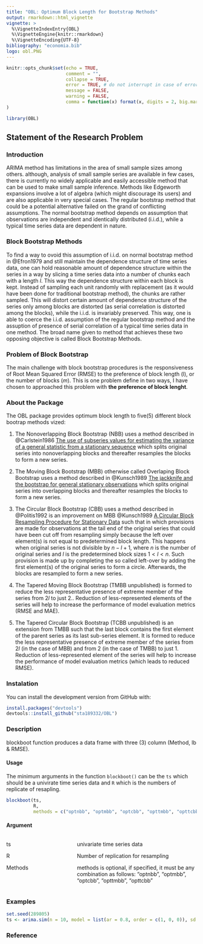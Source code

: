 ```yaml
---
title: "OBL: Optimum Block Length for Bootstrap Methods"
output: rmarkdown::html_vignette
vignette: >
  %\VignetteIndexEntry{OBL}
  %\VignetteEngine{knitr::rmarkdown}
  %\VignetteEncoding{UTF-8}
bibliography: "economia.bib"
logo: obl.PNG
---
```



```r
knitr::opts_chunk$set(echo = TRUE,
                      comment = "",
                      collapse = TRUE,
                      error = TRUE, # do not interrupt in case of errors
                      message = FALSE,
                      warning = FALSE,
                      comma = function(x) format(x, digits = 2, big.mark = ",")
)
```

```r
library(OBL)
```


## Statement of the Research Problem

### Introduction

ARIMA method has limitations in the area of small sample sizes among others. although, analysis of small sample series are available in few cases, there is currently no widely applicable and easily accessible method that can be used to make small sample inference. Methods like Edgeworth expansions involve a lot of algebra (which might discourage its users) and are also applicable in very special cases. The regular bootstrap method that could be a potential alternative failed on the grand of conflicting assumptions. The normal bootstrap method depends on assumption that observations are independent and identically distributed (i.i.d.), while a typical time series data are dependent in nature.

### Block Bootstrap Methods

To find a way to ovoid this assumption of i.i.d. on normal bootstrap method in @Efron1979 and still maintain the dependence structure of time series data, one can hold reasonable amount of dependence structure within the series in a way by slicing a time series data into a number of chunks each with a length *l*. This way the dependence structure within each block is kept. Instead of sampling each unit randomly with replacement (as it would have been done for traditional bootstrap method), the chunks are rather sampled. This will distort certain amount of dependence structure of the series only among blocks are distorted (as serial correlation is distorted among the blocks), while the i.i.d. is invariably preserved. This way, one is able to coerce the i.i.d. assumption of the regular bootstrap method and the assuption of presence of serial correlation of a typical time series data in one method. The broad name given to method that achieves these two opposing objective is called Block Bootstrap Methods.

### Problem of Block Bootstrap

The main challenge with block bootstrap procedures is the responsiveness of Root Mean Squared Error (RMSE) to the preference of block length (l), or the number of blocks (*m*). This is one problem define in two ways, I have chosen to approached this problem with **the preference of block lenght**. 

### About the Package

The OBL package provides optimum block length to five(5) different block bootrap methods vized:

1. The Nonoverlapping Block Bootstrap (NBB) uses a method described in @Carlstein1986 [The use of subseries values for estimating the variance of a general statistic from a stationary sequence](chrome-extension://efaidnbmnnnibpcajpcglclefindmkaj/https://hrcak.srce.hr/file/197357) which splits original series into nonoverlapping blocks and thereafter resamples the blocks to form a new series.

2. The Moving Block Bootstrap (MBB) otherwise called Overlaping Block Bootstrap uses a method described in @Kunsch1989 [The jackknife and the bootstrap for general stationary observations](https://www.jstor.org/stable/2241719) which splits original series into overlapping blocks and thereafter resamples the blocks to form a new series.

3. The Circular Block Bootstrap (CBB) uses a method described in @Politis1992 is an improvement on MBB @Kunsch1989 [A Circular Block Resampling Procedure for Stationary Data](chrome-extension://efaidnbmnnnibpcajpcglclefindmkaj/https://www.stat.purdue.edu/research/technical_reports/pdfs/1991/tr91-07.pdf) such that in which provisions are made for observations at the tail end of the original series that could have been cut off from resampling simply because the left over element(s) is not equal to predetermined block length. This happens when original series is not divisible by $n - l + 1$, where $n$ is the number of original series and $l$ is the predetermined block sizes $1 < l <n$. Such provision is made up by completing the so called left-over by adding the first element(s) of the original series to form a circle. Afterwards, the blocks are resampled to form a new series.

4. The Tapered Moving Block Bootstrap (TMBB unpublished) is formed to reduce the less representative presence of extreme member of the series from $2l$ to just 2.. Reduction of less-represented elements of the series will help to increase the performance of model evaluation metrics (RMSE and MAE).

5. The Tapered Circular Block Bootstrap (TCBB unpublished) is an extension from TMBB such that the last block contains the first element of the parent series as its last sub-series element. It is formed to reduce the less representative presence of extreme member of the series from $2l$ (in the case of MBB) and from 2 (in the case of TMBB) to just 1. Reduction of less-represented element of the series will help to increase the performance of model evaluation metrics (which leads to reduced RMSE).

### Instalation

You can install the development version from GitHub with:

```r
install.packages("devtools")
devtools::install_github("sta189332/OBL")
```

### Description

blockboot function produces a data frame with three (3) column (Method, lb \& RMSE).

#### Usage

The minimum arguments in the function `blockboot()` can be the `ts` which should be a univirate time series data and `R` which is the numbers of replicate of resapling.

```r
blockboot(ts,
          R,
          methods = c("optnbb", "optmbb", "optcbb", "opttmbb", "opttcbb"))
```

#### Argument

:::::::::::::: {.columns}
::: {.column width="30%"}

ts

R

Methods

:::
::: {.column width="60%"}

univariate time series data

Number of replication for resampling

methods is optional, if specified, it must be any combination as follows: "optnbb", "optmbb", "optcbb", "opttmbb", "opttcbb"

:::
::::::::::::::

### Examples

```r
set.seed(289805)
ts <- arima.sim(n = 10, model = list(ar = 0.8, order = c(1, 0, 0)), sd = 1) 
```



### Reference
